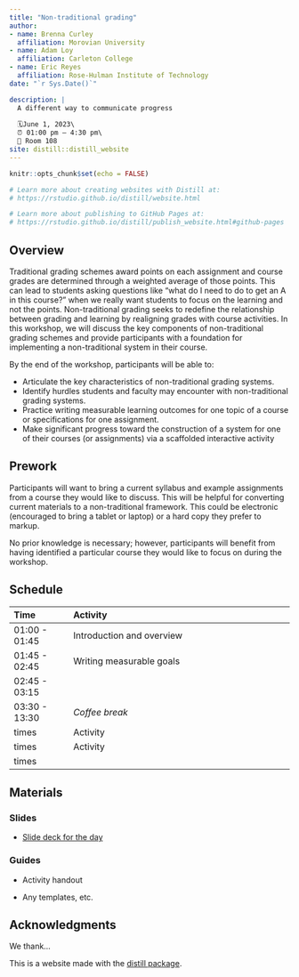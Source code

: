 ```yaml
---
title: "Non-traditional grading"
author:
- name: Brenna Curley
  affiliation: Morovian University
- name: Adam Loy
  affiliation: Carleton College
- name: Eric Reyes
  affiliation: Rose-Hulman Institute of Technology
date: "`r Sys.Date()`"

description: |
  A different way to communicate progress
  
  🗓️June 1, 2023\
  ⏰ 01:00 pm – 4:30 pm\
  🏨 Room 108 
site: distill::distill_website
---
```


```r
knitr::opts_chunk$set(echo = FALSE)

# Learn more about creating websites with Distill at:
# https://rstudio.github.io/distill/website.html

# Learn more about publishing to GitHub Pages at:
# https://rstudio.github.io/distill/publish_website.html#github-pages

```


## Overview

Traditional grading schemes award points on each assignment and course grades are determined through a weighted average of those points. This can lead to students asking questions like “what do I need to do to get an A in this course?” when we really want students to focus on the learning and not the points. Non-traditional grading seeks to redefine the relationship between grading and learning by realigning grades with course activities. In this workshop, we will discuss the key components of non-traditional grading schemes and provide participants with a foundation for implementing a non-traditional system in their course.  

By the end of the workshop, participants will be able to:

- Articulate the key characteristics of non-traditional grading systems.
- Identify hurdles students and faculty may encounter with non-traditional grading systems.
- Practice writing measurable learning outcomes for one topic of a course or specifications for one assignment.
- Make significant progress toward the construction of a system for one of their courses (or assignments) via a scaffolded interactive activity


## Prework

Participants will want to bring a current syllabus and example assignments from a course they would like to discuss. This will be helpful for converting current materials to a non-traditional framework. This could be electronic (encouraged to bring a tablet or laptop) or a hard copy they prefer to markup.

No prior knowledge is necessary; however, participants will benefit from having identified a particular course they would like to focus on during the workshop.


## Schedule

| Time          | Activity                                              |
|:--------------|:------------------------------------------------------|
| 01:00 - 01:45 |  Introduction and overview |
| 01:45 - 02:45 | Writing measurable goals |
| 02:45 - 03:15 |   |
| 03:30 - 13:30 | *Coffee break*                                         |
| times | Activity                              |
| times | Activity                                            |
| times | |


## Materials

### Slides

- [Slide deck for the day](URL)

### Guides

- Activity handout

- Any templates, etc.


## Acknowledgments {.appendix}

We thank...


This is a website made with the [distill package](https://rstudio.github.io/distill/).
